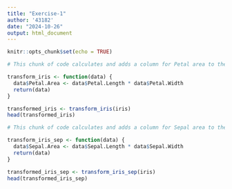 ```yaml
---
title: "Exercise-1"
author: '43182'
date: "2024-10-26"
output: html_document
---
```


```r
knitr::opts_chunk$set(echo = TRUE)
```

```r
# This chunk of code calculates and adds a column for Petal area to the dataset Iris

transform_iris <- function(data) {
  data$Petal.Area <- data$Petal.Length * data$Petal.Width
  return(data)
}

transformed_iris <- transform_iris(iris)
head(transformed_iris)
```

```r
# This chunk of code calculates and adds a column for Sepal area to the dataset Iris

transform_iris_sep <- function(data) {
  data$Sepal.Area <- data$Sepal.Length * data$Sepal.Width
  return(data)
}

transformed_iris_sep <- transform_iris_sep(iris)
head(transformed_iris_sep)
```